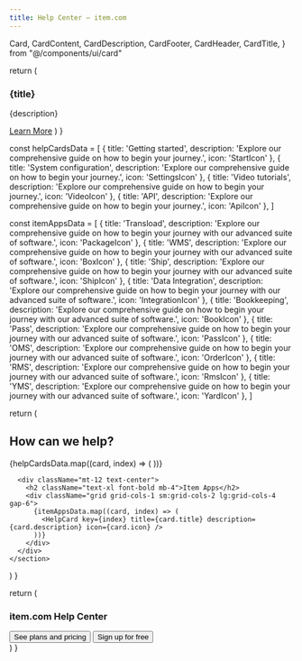 ```yaml
---
title: Help Center – item.com
---
```


  Card,
  CardContent,
  CardDescription,
  CardFooter,
  CardHeader,
  CardTitle,
} from "@/components/ui/card"

  return (
    <Card className="flex flex-col items-center justify-center p-4 space-y-4 border border-gray-200 rounded-md shadow-sm hover:shadow-md">
      <CardHeader>
      </CardHeader>
      <CardContent>
        <h3 className="text-lg font-semibold">{title}</h3>
        <p className="text-sm text-gray-600">{description}</p>
      </CardContent>
      <CardFooter>
        <a href="#" className="text-blue-500 hover:underline">Learn More</a>
      </CardFooter>
    </Card>
  )
}

  const helpCardsData = [
    { title: 'Getting started', description: 'Explore our comprehensive guide on how to begin your journey.', icon: 'StartIcon' },
    { title: 'System configuration', description: 'Explore our comprehensive guide on how to begin your journey.', icon: 'SettingsIcon' },
    { title: 'Video tutorials', description: 'Explore our comprehensive guide on how to begin your journey.', icon: 'VideoIcon' },
    { title: 'API', description: 'Explore our comprehensive guide on how to begin your journey.', icon: 'ApiIcon' },
  ]

  const itemAppsData = [
    { title: 'Transload', description: 'Explore our comprehensive guide on how to begin your journey with our advanced suite of software.', icon: 'PackageIcon' },
    { title: 'WMS', description: 'Explore our comprehensive guide on how to begin your journey with our advanced suite of software.', icon: 'BoxIcon' },
    { title: 'Ship', description: 'Explore our comprehensive guide on how to begin your journey with our advanced suite of software.', icon: 'ShipIcon' },
    { title: 'Data Integration', description: 'Explore our comprehensive guide on how to begin your journey with our advanced suite of software.', icon: 'IntegrationIcon' },
    { title: 'Bookkeeping', description: 'Explore our comprehensive guide on how to begin your journey with our advanced suite of software.', icon: 'BookIcon' },
    { title: 'Pass', description: 'Explore our comprehensive guide on how to begin your journey with our advanced suite of software.', icon: 'PassIcon' },
    { title: 'OMS', description: 'Explore our comprehensive guide on how to begin your journey with our advanced suite of software.', icon: 'OrderIcon' },
    { title: 'RMS', description: 'Explore our comprehensive guide on how to begin your journey with our advanced suite of software.', icon: 'RmsIcon' },
    { title: 'YMS', description: 'Explore our comprehensive guide on how to begin your journey with our advanced suite of software.', icon: 'YardIcon' },
  ]

  return (
    <section id="help-center" className="container py-14">
      <div className="text-center">
        <h1 className="text-2xl font-bold mb-8">How can we help?</h1>
        <div className="grid grid-cols-1 sm:grid-cols-2 lg:grid-cols-4 gap-6">
          {helpCardsData.map((card, index) => (
            <HelpCard key={index} title={card.title} description={card.description} icon={card.icon} />
          ))}
        </div>
      </div>

      <div className="mt-12 text-center">
        <h2 className="text-xl font-bold mb-4">Item Apps</h2>
        <div className="grid grid-cols-1 sm:grid-cols-2 lg:grid-cols-4 gap-6">
          {itemAppsData.map((card, index) => (
            <HelpCard key={index} title={card.title} description={card.description} icon={card.icon} />
          ))}
        </div>
      </div>
    </section>
  )
}

  return (
    <section id="hero">
      <div className="relative overflow-hidden py-14">
        <div className="container z-10 flex flex-col">
          <div className="grid grid-cols-1">
            <div className="flex flex-col items-center gap-6 text-center">
              <h1>item.com Help Center</h1>
              <div className="flex space-x-4 z-10">
                <Link href="/pricing">
                  <Button variant="default">See plans and pricing</Button>
                </Link>
                <Link href="/signup">
                  <Button variant="outline">Sign up for free</Button>
                </Link>
              </div>
            </div>
          </div>
        </div>
      </div>
    </section>
  )
}

<div className="home-content">
  <div className="content-container">
    <Hero />
    <HelpCenter />
  </div>
</div>
